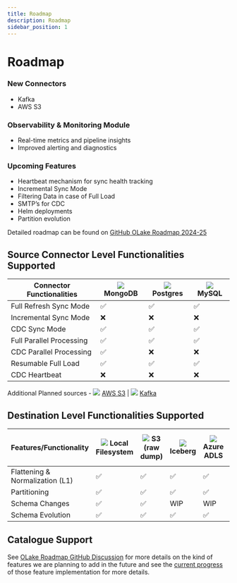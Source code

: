 ```yaml
---
title: Roadmap
description: Roadmap
sidebar_position: 1
---
```


# Roadmap

### New Connectors

- Kafka
- AWS S3

### Observability & Monitoring Module

- Real-time metrics and pipeline insights
- Improved alerting and diagnostics

### Upcoming Features

- Heartbeat mechanism for sync health tracking
- Incremental Sync Mode
- Filtering Data in case of Full Load 
- SMTP’s for CDC 
- Helm deployments
- Partition evolution

Detailed roadmap can be found on [GitHub OLake Roadmap 2024-25](https://github.com/orgs/datazip-inc/projects/5)

## Source Connector Level Functionalities Supported

| Connector Functionalities | <a><img src="/img/logo/mongodb.webp"  className="mt-3"  height={20} /> </a> MongoDB | <img src="/img/logo/postgres.png"  className="mt-3"  height={20} /> Postgres | <img src="/img/logo/mysql.png"  className="mt-3"  height={20} /> MySQL |
| ------------------------- | ------- | -------------- | ----------- |
| Full Refresh Sync Mode    | ✅     | ✅            | ✅         |
| Incremental Sync Mode     | ❌      | ❌             | ❌          |
| CDC Sync Mode             | ✅     | ✅            | ✅         |
| Full Parallel Processing  | ✅     | ✅            | ✅         |
| CDC Parallel Processing   | ✅     | ❌            | ❌         |
| Resumable Full Load       | ✅     | ✅            | ✅         |
| CDC Heartbeat            | ❌      | ❌             | ❌          |

Additional Planned sources - <img src="/img/logo/s3.png"  className="mt-3"  height={20} /> [AWS S3](https://github.com/datazip-inc/olake/issues/86) | <img src="/img/logo/kafka.png"  className="mt-3"  height={20} /> [Kafka](https://github.com/datazip-inc/olake/issues/87) 


## Destination Level Functionalities Supported

| Features/Functionality          | <img src="/img/logo/local.png" className="mt-3"  height={20} /> Local Filesystem | <img src="/img/logo/s3.png"  className="mt-3"  height={20} /> S3 (raw dump) | <img src="/img/logo/iceberg.png"  className="mt-3"  height={20} /> Iceberg  | <img src="/img/logo/azure-adls.png"  className="mt-3"  height={20} /> Azure ADLS  | <img src="/img/logo/gcs.png"  className="mt-3"  height={20} /> Google Cloud Storage  |
| ------------------------------- | ---------------------- | --- | ------------- | ---------------------- | ---------------------- |
| Flattening & Normalization (L1) | ✅                      | ✅             |     ✅        | ✅                      | ✅                      |
| Partitioning                    | ✅                      | ✅             |     ✅        | ✅                      | ✅                      |
| Schema Changes                  | ✅                      | ✅             |     WIP       | WIP                     | WIP                      |
| Schema Evolution                | ✅                      | ✅             |     ✅        | ✅                      | ✅                      |


## Catalogue Support

<SupportedIcebergCatalogs/>

See [OLake Roadmap GitHub Discussion](https://github.com/datazip-inc/olake/discussions/190) for more details on the kind of features we are planning to add in the future and see the [current progress](https://github.com/orgs/datazip-inc/projects/5) of those feature implementation for more details.

